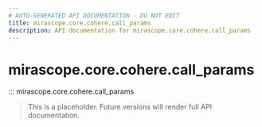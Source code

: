 ```yaml
---
# AUTO-GENERATED API DOCUMENTATION - DO NOT EDIT
title: mirascope.core.cohere.call_params
description: API documentation for mirascope.core.cohere.call_params
---
```


# mirascope.core.cohere.call_params

::: mirascope.core.cohere.call_params

> This is a placeholder. Future versions will render full API documentation.
